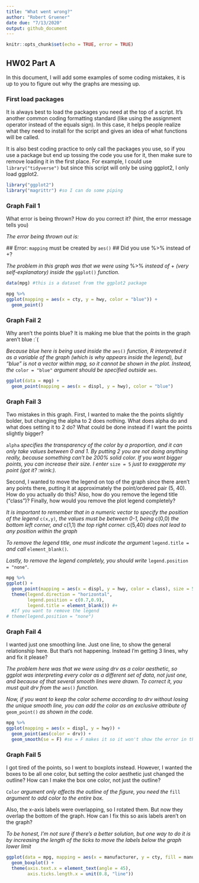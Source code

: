 ---
title: "What went wrong?"
author: "Robert Gruener"
date due: "7/13/2020"
output: github_document
---

```{r setup, include=TRUE}
knitr::opts_chunk$set(echo = TRUE, error = TRUE)
```

## HW02 Part A

In this document, I will add some examples of some coding mistakes, it is up to you to figure out why the graphs are messing up. 

### First load packages

It is always best to load the packages you need at the top of a script. It's another common coding formatting standard (like using the assignment operator instead of the equals sign). In this case, it helps people realize what they need to install for the script and gives an idea of what functions will be called. 

It is also best coding practice to only call the packages you use, so if you use a package but end up tossing the code you use for it, then make sure to remove loading it in the first place. For example, I could use `library("tidyverse")` but since this script will only be using ggplot2, I only load ggplot2.

```{r load libraries}
library("ggplot2")
library("magrittr") #so I can do some piping
```


### Graph Fail 1

What error is being thrown? How do you correct it? (hint, the error message tells you)

*The error being thrown out is:*

\#\# Error: `mapping` must be created by `aes()`
\#\# Did you use %>% instead of +?

*The problem in this graph was that we were using* %>% *instead of* + *(very self-explanatory) inside the* `ggplot()` *function.*

```{r}
data(mpg) #this is a dataset from the ggplot2 package

mpg %>%
ggplot(mapping = aes(x = cty, y = hwy, color = "blue")) +
  geom_point()

```

### Graph Fail 2
Why aren't the points blue? It is making me blue that the points in the graph aren't blue :`(

*Because blue here is being used inside the* `aes()` *function, R interpreted it as a variable of the graph (which is why appears inside the legend), but "blue" is not a vector within mpg, so it cannot be shown in the plot. Instead, the* `color = "blue"` *argument should be specified outside*  `aes`*.*

```{r}
ggplot(data = mpg) + 
  geom_point(mapping = aes(x = displ, y = hwy), color = "blue")

```



### Graph Fail 3
Two mistakes in this graph. First, I wanted to make the the points slightly bolder, but changing the alpha to 2 does nothing. What does alpha do and what does setting it to 2 do? What could be done instead if I want the points slightly bigger? 

`alpha` *specifies the transparency of the color by a proportion, and it can only take values between 0 and 1. By putting 2 you are not doing anything really, because something can't be 200% solid color. If you want bigger points, you can increase their size. I enter* `size = 5` *just to exaggerate my point (got it?* :wink:*).*

Second, I wanted to move the legend on top of the graph since there aren't any points there, putting it at approximately the point/ordered pair (5, 40). How do you actually do this? Also, how do you remove the legend title ("class")? Finally, how would you remove the plot legend completely?

*It is important to remember that in a numeric vector to specify the position of the legend* `c(x,y)`*, the values must be between 0-1, being* c(0,0) *the bottom left corner, and* c(1,1) *the top right corner. *c(5,40) *does not lead to any position within the graph*

*To remove the legend title, one must indicate the argument* `legend.title =` *and call* `element_blank()`*.*

*Lastly, to remove the legend completely, you should write* `legend.position = "none"`*.*


```{r}
mpg %>% 
ggplot() + 
  geom_point(mapping = aes(x = displ, y = hwy, color = class), size = 5) +
  theme(legend.direction = "horizontal",
        legend.position = c(0.7,0.9),
        legend.title = element_blank()) #+
  #If you want to remove the legend
# theme(legend.position = "none")

```

### Graph Fail 4
I wanted just one smoothing line. Just one line, to show the general relationship here. But that's not happening. Instead I'm getting 3 lines, why and fix it please?

*The problem here was that we were using drv as a color aesthetic, so ggplot was interpreting every color as a different set of data, not just one, and because of that several smooth lines were drawn. To correct it, you must quit drv from the* `aes()` *function.*

*Now, if you want to keep the color scheme according to drv without losing the unique smooth line, you can add the color as an exclusive attribute of* `geom_point()` *as shown in the code.*

```{r}
mpg %>% 
ggplot(mapping = aes(x = displ, y = hwy)) + 
  geom_point(aes(color = drv)) + 
  geom_smooth(se = F) #se = F makes it so it won't show the error in the line of fit +
```

### Graph Fail 5
I got tired of the points, so I went to boxplots instead. However, I wanted the boxes to be all one color, but setting the color aesthetic just changed the outline? How can I make the box one color, not just the outline? 

`Color ` *argument only affects the outline of the figure, you need the* `fill` *argument to add color to the entire box.*

Also, the x-axis labels were overlapping, so I rotated them. But now they overlap the bottom of the graph. How can I fix this so axis labels aren't on the graph?

*To be honest, I'm not sure if there's a better solution, but one way to do it is by increasing the length of the ticks to move the labels below the graph lower limit* 

```{r}
ggplot(data = mpg, mapping = aes(x = manufacturer, y = cty, fill = manufacturer)) + 
  geom_boxplot() + 
  theme(axis.text.x = element_text(angle = 45),
        axis.ticks.length.x = unit(0.8, "line")) 
```



